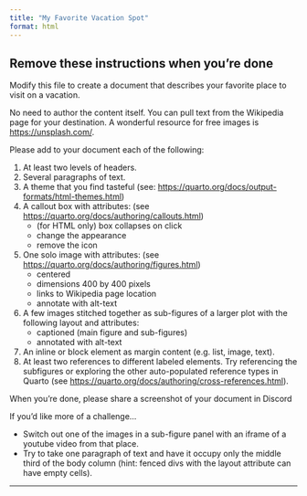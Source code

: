 ```yaml
---
title: "My Favorite Vacation Spot"
format: html
---
```


## Remove these instructions when you're done

Modify this file to create a document that describes your favorite place to visit on a vacation.

No need to author the content itself. You can pull text from the Wikipedia page for your destination. A wonderful resource for free images is <https://unsplash.com/>.

Please add to your document each of the following:

1. At least two levels of headers.
2. Several paragraphs of text.
3. A theme that you find tasteful (see: <https://quarto.org/docs/output-formats/html-themes.html>)
4. A callout box with attributes: (see <https://quarto.org/docs/authoring/callouts.html>)
   - (for HTML only) box collapses on click
   - change the appearance
   - remove the icon
5. One solo image with attributes: (see <https://quarto.org/docs/authoring/figures.html>)
   - centered
   - dimensions 400 by 400 pixels
   - links to Wikipedia page location
   - annotate with alt-text
6. A few images stitched together as sub-figures of a larger plot with the following layout and attributes:
   - captioned (main figure and sub-figures)
   - annotated with alt-text
7. An inline or block element as margin content (e.g. list, image, text). 
8. At least two references to different labeled elements. Try referencing the subfigures or exploring the other auto-populated reference types in Quarto (see <https://quarto.org/docs/authoring/cross-references.html>).

When you're done, please share a screenshot of your document in Discord


If you'd like more of a challenge...

- Switch out one of the images in a sub-figure panel with an iframe of a youtube video from that place.
- Try to take one paragraph of text and have it occupy only the middle third of the body column (hint: fenced divs with the layout attribute can have empty cells).

* * *

